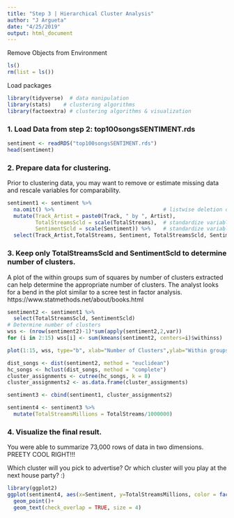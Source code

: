 ```yaml
---
title: "Step 3 | Hierarchical Cluster Analysis"
author: "J Argueta"
date: "4/25/2019"
output: html_document
---
```


Remove Objects from Environment
```r
ls()
rm(list = ls())
```

Load packages
```r
library(tidyverse)  # data manipulation
library(stats)    # clustering algorithms
library(factoextra) # clustering algorithms & visualization
```

### 1. Load Data from step 2: top100songsSENTIMENT.rds
```r
sentiment <- readRDS("top100songsSENTIMENT.rds")
head(sentiment)
```
### 2. Prepare data for clustering.  

Prior to clustering data, you may want to remove or estimate missing data and rescale variables for comparability.  

```r
sentiment1 <- sentiment %>% 
  na.omit() %>%                                   # listwise deletion of missing
  mutate(Track_Artist = paste0(Track, " by ", Artist),
         TotalStreamsScld = scale(TotalStreams),  # standardize variables
         SentimentScld = scale(Sentiment)) %>%    # standardize variables
  select(Track_Artist,TotalStreams, Sentiment, TotalStreamsScld, SentimentScld )
```

### 3. Keep only TotalStreamsScld and SentimentScld to determine number of clusters.

A plot of the within groups sum of squares by number of clusters extracted can help determine the appropriate number of clusters. The analyst looks for a bend in the plot similar to a scree test in factor analysis.  https://www.statmethods.net/about/books.html
```r
sentiment2 <- sentiment1 %>% 
  select(TotalStreamsScld, SentimentScld)
# Determine number of clusters
wss <- (nrow(sentiment2)-1)*sum(apply(sentiment2,2,var))
for (i in 2:15) wss[i] <- sum(kmeans(sentiment2, centers=i)$withinss)

plot(1:15, wss, type="b", xlab="Number of Clusters",ylab="Within groups sum of squares")
```


```r
dist_songs <- dist(sentiment2, method = "euclidean")
hc_songs <- hclust(dist_songs, method = "complete")
cluster_assignments <- cutree(hc_songs, k = 8)
cluster_assignments2 <- as.data.frame(cluster_assignments)

sentiment3 <- cbind(sentiment1, cluster_assignments2)

sentiment4 <- sentiment3 %>% 
  mutate(TotalStreamsMillions = TotalStreams/1000000)

```


### 4. Visualize the final result.

You were able to summarize 73,000 rows of data in two dimensions. PREETY COOL RIGHT!!!

Which cluster will you pick to advertise? Or which cluster will you play at the next house party? :)
```r
library(ggplot2)
ggplot(sentiment4, aes(x=Sentiment, y=TotalStreamsMillions, color = factor(cluster_assignments), label = Track_Artist))+
  geom_point()+
  geom_text(check_overlap = TRUE, size = 4)
```





















